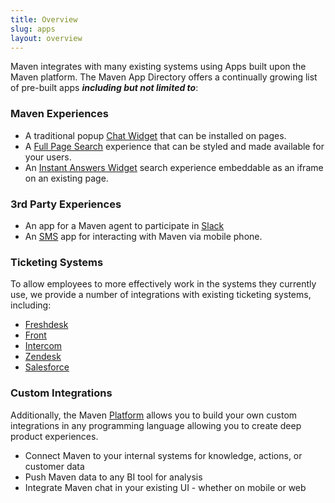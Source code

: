 ```yaml
---
title: Overview
slug: apps
layout: overview
---
```


Maven integrates with many existing systems using Apps built upon the Maven platform. The Maven App Directory offers a continually growing list of pre-built apps ***including but not limited to***:

### Maven Experiences

- A traditional popup [Chat Widget](/apps/widgets) that can be installed on pages.
- A [Full Page Search](/apps/widgets) experience that can be styled and made available for your users.
- An [Instant Answers Widget](/apps/widgets) search experience embeddable as an iframe on an existing page.

### 3rd Party Experiences

- An app for a Maven agent to participate in [Slack](/apps/slack)
- An [SMS](/apps/sms) app for interacting with Maven via mobile phone.

### Ticketing Systems

To allow employees to more effectively work in the systems they currently use, we provide a number of integrations with existing ticketing systems, including:

- [Freshdesk](/apps/freshdesk)
- [Front](/apps/front)
- [Intercom](/apps/intercom)
- [Zendesk](/apps/zendesk)
- [Salesforce](/apps/salesforce)

### Custom Integrations

Additionally, the Maven [Platform](/maven-platform) allows you to build your own custom integrations in any programming language allowing you to create deep product experiences.

- Connect Maven to your internal systems for knowledge, actions, or customer data
- Push Maven data to any BI tool for analysis
- Integrate Maven chat in your existing UI - whether on mobile or web
